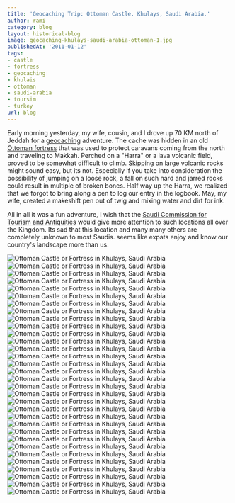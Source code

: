 ```yaml
---
title: 'Geocaching Trip: Ottoman Castle. Khulays, Saudi Arabia.'
author: rami
category: blog
layout: historical-blog
image: geocaching-khulays-saudi-arabia-ottoman-1.jpg
publishedAt: '2011-01-12'
tags:
- castle
- fortress
- geocaching
- khulais
- ottoman
- saudi-arabia
- toursim
- turkey
url: blog
---
```


Early morning yesterday, my wife, cousin, and I drove up 70 KM north of Jeddah for a [geocaching](http://en.wikipedia.org/wiki/Geocaching) adventure. The cache was hidden in an old [Ottoman fortress](http://www.geocaching.com/seek/cache_details.aspx?guid=2df06b98-781e-4bfc-bf93-2c2dd54a0449) that was used to protect caravans coming from the north and traveling to Makkah. Perched on a "Harra" or a lava volcanic field, proved to be somewhat difficult to climb. Skipping on large volcanic rocks might sound easy, but its not. Especially if you take into consideration the possibility of jumping on a loose rock, a fall on such hard and jarred rocks could result in multiple of broken bones. Half way up the Harra, we realized that we forgot to bring along a pen to log our entry in the logbook. May, my wife, created a makeshift pen out of twig and mixing water and dirt for ink.

All in all it was a fun adventure, I wish that the <a href="http://www.scta.gov.sa/sites/English/Pages/default_sct.aspx" target="_blank">Saudi Commission for Tourism and Antiquities</a> would give more attention to such locations all over the Kingdom. Its sad that this location and many many others are completely unknown to most Saudis. seems like expats enjoy and know our country's landscape more than us.



  ![Ottoman Castle or Fortress in Khulays, Saudi Arabia](/assets/images/content/blog/geocaching-khulays-saudi-arabia-ottoman-1.jpg) 
  ![Ottoman Castle or Fortress in Khulays, Saudi Arabia](/assets/images/content/blog/geocaching-khulays-saudi-arabia-ottoman-2.jpg)
  ![Ottoman Castle or Fortress in Khulays, Saudi Arabia](/assets/images/content/blog/geocaching-khulays-saudi-arabia-ottoman-3.jpg)
  ![Ottoman Castle or Fortress in Khulays, Saudi Arabia](/assets/images/content/blog/geocaching-khulays-saudi-arabia-ottoman-4.jpg)
  ![Ottoman Castle or Fortress in Khulays, Saudi Arabia](/assets/images/content/blog/geocaching-khulays-saudi-arabia-ottoman-5.jpg)
  ![Ottoman Castle or Fortress in Khulays, Saudi Arabia](/assets/images/content/blog/geocaching-khulays-saudi-arabia-ottoman-6.jpg)
  ![Ottoman Castle or Fortress in Khulays, Saudi Arabia](/assets/images/content/blog/geocaching-khulays-saudi-arabia-ottoman-7.jpg)
  ![Ottoman Castle or Fortress in Khulays, Saudi Arabia](/assets/images/content/blog/geocaching-khulays-saudi-arabia-ottoman-8.jpg)
  ![Ottoman Castle or Fortress in Khulays, Saudi Arabia](/assets/images/content/blog/geocaching-khulays-saudi-arabia-ottoman-9.jpg)
  ![Ottoman Castle or Fortress in Khulays, Saudi Arabia](/assets/images/content/blog/geocaching-khulays-saudi-arabia-ottoman-10.jpg)
  ![Ottoman Castle or Fortress in Khulays, Saudi Arabia](/assets/images/content/blog/geocaching-khulays-saudi-arabia-ottoman-11.jpg)
  ![Ottoman Castle or Fortress in Khulays, Saudi Arabia](/assets/images/content/blog/geocaching-khulays-saudi-arabia-ottoman-12.jpg)
  ![Ottoman Castle or Fortress in Khulays, Saudi Arabia](/assets/images/content/blog/geocaching-khulays-saudi-arabia-ottoman-13.jpg)
  ![Ottoman Castle or Fortress in Khulays, Saudi Arabia](/assets/images/content/blog/geocaching-khulays-saudi-arabia-ottoman-14.jpg)
  ![Ottoman Castle or Fortress in Khulays, Saudi Arabia](/assets/images/content/blog/geocaching-khulays-saudi-arabia-ottoman-15.jpg)
  ![Ottoman Castle or Fortress in Khulays, Saudi Arabia](/assets/images/content/blog/geocaching-khulays-saudi-arabia-ottoman-16.jpg)
  ![Ottoman Castle or Fortress in Khulays, Saudi Arabia](/assets/images/content/blog/geocaching-khulays-saudi-arabia-ottoman-17.jpg)
  ![Ottoman Castle or Fortress in Khulays, Saudi Arabia](/assets/images/content/blog/geocaching-khulays-saudi-arabia-ottoman-18.jpg)
  ![Ottoman Castle or Fortress in Khulays, Saudi Arabia](/assets/images/content/blog/geocaching-khulays-saudi-arabia-ottoman-19.jpg)
  ![Ottoman Castle or Fortress in Khulays, Saudi Arabia](/assets/images/content/blog/geocaching-khulays-saudi-arabia-ottoman-20.jpg)
  ![Ottoman Castle or Fortress in Khulays, Saudi Arabia](/assets/images/content/blog/geocaching-khulays-saudi-arabia-ottoman-20.jpg)
  ![Ottoman Castle or Fortress in Khulays, Saudi Arabia](/assets/images/content/blog/geocaching-khulays-saudi-arabia-ottoman-21.jpg)
  ![Ottoman Castle or Fortress in Khulays, Saudi Arabia](/assets/images/content/blog/geocaching-khulays-saudi-arabia-ottoman-22.jpg)
  ![Ottoman Castle or Fortress in Khulays, Saudi Arabia](/assets/images/content/blog/geocaching-khulays-saudi-arabia-ottoman-23.jpg)
  ![Ottoman Castle or Fortress in Khulays, Saudi Arabia](/assets/images/content/blog/geocaching-khulays-saudi-arabia-ottoman-24.jpg)
  ![Ottoman Castle or Fortress in Khulays, Saudi Arabia](/assets/images/content/blog/geocaching-khulays-saudi-arabia-ottoman-25.jpg)
  ![Ottoman Castle or Fortress in Khulays, Saudi Arabia](/assets/images/content/blog/geocaching-khulays-saudi-arabia-ottoman-26.jpg)
  ![Ottoman Castle or Fortress in Khulays, Saudi Arabia](/assets/images/content/blog/geocaching-khulays-saudi-arabia-ottoman-27.jpg)
  ![Ottoman Castle or Fortress in Khulays, Saudi Arabia](/assets/images/content/blog/geocaching-khulays-saudi-arabia-ottoman-28.jpg)
  ![Ottoman Castle or Fortress in Khulays, Saudi Arabia](/assets/images/content/blog/geocaching-khulays-saudi-arabia-ottoman-29.jpg)
  ![Ottoman Castle or Fortress in Khulays, Saudi Arabia](/assets/images/content/blog/geocaching-khulays-saudi-arabia-ottoman-30.jpg)
  ![Ottoman Castle or Fortress in Khulays, Saudi Arabia](/assets/images/content/blog/geocaching-khulays-saudi-arabia-ottoman-31.jpg)
